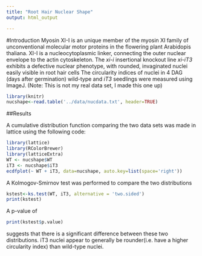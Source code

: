 ---
title: "Root Hair Nuclear Shape"
output: html_output

---
#Introduction
Myosin XI-I is an unique member of the myosin XI family of unconventional molecular motor proteins in the flowering plant Arabidopis thaliana.  XI-I is a nucleocytoplasmic linker, connecting the outer nuclear envelope to the actin cytoskeleton.  The *xi-i* insertional knockout line *xi-iT3* exhibits a defective nuclear phenotype, with rounded, invaginated nuclei easily visible in root hair cells
The circularity indices of nuclei in 4 DAG (days after germination) wild-type and *iT3* seedlings were measured using ImageJ.  (Note: This is not my real data set, I made this one up)
```{r}
library(knitr)
nucshape<-read.table('../data/nucdata.txt', header=TRUE)

```
##Results

A cumulative distribution function comparing the two data sets was made in lattice using the following code:
```{r, echo=TRUE}
library(lattice)
library(RColorBrewer)
library(latticeExtra)
WT <- nucshape$WT
iT3 <- nucshape$iT3
ecdfplot(~ WT + iT3, data=nucshape, auto.key=list(space='right'))
```


A Kolmogov-Smirnov test was performed to compare the two distributions
```{r}
kstest<-ks.test(WT, iT3, alternative = 'two.sided')
print(kstest)
```
A p-value of 
```{r, echo=FALSE}
print(kstest$p.value)
```
suggests that there is a significant difference between these two distributions.  iT3 nuclei appear to generally be rounder(i.e. have a higher circularity index) than wild-type nuclei.